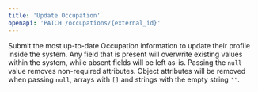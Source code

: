 ```yaml
---
title: 'Update Occupation'
openapi: 'PATCH /occupations/{external_id}'
---
```


Submit the most up-to-date Occupation information to update their profile inside the system. Any field that is present will overwrite existing values within the system, while absent fields will be left as-is.
Passing the `null` value removes non-required attributes. Object attributes will be removed when passing `null`, arrays with `[]` and strings with the empty string `''`.
